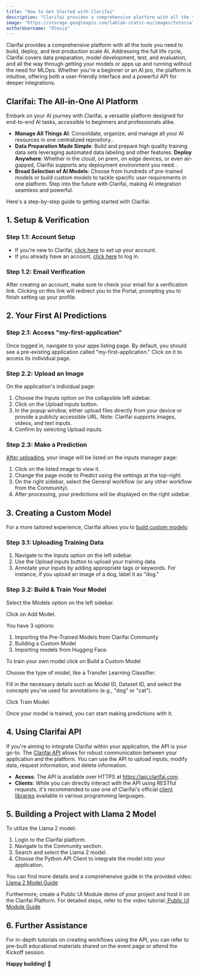 ```yaml
---
title: "How to Get Started with Clarifai"
description: "Clarifai provides a comprehensive platform with all the tools you need to build, deploy, and test production scale AI"
image: "https://storage.googleapis.com/lablab-static-eu/images/tutorials/Property_1Default.png"
authorUsername: "Olesia"
---
```


Clarifai provides a comprehensive platform with all the tools you need to build, deploy, and test production scale AI. Addressing the full life cycle, Clarifai covers data preparation, model development, test, and evaluation, and all the way through getting your models or apps up and running without the need for MLOps. Whether you're a beginner or an AI pro, the platform is intuitive, offering both a user-friendly interface and a powerful API for deeper integrations.

## **Clarifai: The All-in-One AI Platform**

Embark on your AI journey with Clarifai, a versatile platform designed for end-to-end AI tasks, accessible to beginners and professionals alike.

* **Manage All Things AI**: Consolidate, organize, and manage all your AI resources in   one centralized repository..
* **Data Preparation Made Simple**: Build and prepare high quality training data sets leveraging automated data labeling and other features. **Deploy Anywhere**: Whether in the cloud, on prem, on edge devices, or even air-gapped, Clarifai supports any deployment environment you need. .
* **Broad Selection of AI Models**: Choose from hundreds of pre-trained models or build custom models to tackle specific user requirements in one platform. Step into the future with Clarifai, making AI integration seamless and powerful.

Here's a step-by-step guide to getting started with Clarifai:

## **1. Setup & Verification**

### **Step 1.1: Account Setup**

* If you're new to Clarifai, [click here](https://clarifai.com/login?utm_campaign=hack&utm_medium=REF&utm_source=lablab) to set up your account.
* If you already have an account, [click here](https://clarifai.com/login?utm_campaign=hack&utm_medium=REF&utm_source=lablab) to log in.


### **Step 1.2: Email Verification**

After creating an account, make sure to check your email for a verification link. Clicking on this link will redirect you to the Portal, prompting you to finish setting up your profile.


## **2. Your First AI Predictions**


### **Step 2.1: Access "my-first-application"**

Once logged in, navigate to your apps listing page. By default, you should see a pre-existing application called "my-first-application." Click on it to access its individual page.


### **Step 2.2: Upload an Image**

On the application's individual page:


1. Choose the Inputs option on the collapsible left sidebar.
2. Click on the Upload inputs button.
3. In the popup window, either upload files directly from your device or provide a publicly accessible URL. Note: Clarifai supports images, videos, and text inputs.
4. Confirm by selecting Upload inputs.


### **Step 2.3: Make a Prediction**

[After uploading](https://docs.clarifai.com/clarifai-basics/quick-start/your-first-predictions/?utm_campaign=hack&utm_medium=REF&utm_source=lablab), your image will be listed on the inputs manager page:

1. Click on the listed image to view it.
2. Change the page mode to Predict using the settings at the top-right.
3. On the right sidebar, select the General workflow (or any other workflow from the Community).
4. After processing, your predictions will be displayed on the right sidebar.

## **3. Creating a Custom Model**

For a more tailored experience, Clarifai allows you to [build custom models](https://docs.clarifai.com/clarifai-basics/quick-start/your-first-custom-model?utm_campaign=hack&utm_medium=REF&utm_source=lablab):

### **Step 3.1: Uploading Training Data**

1. Navigate to the Inputs option on the left sidebar.
2. Use the Upload inputs button to upload your training data.
3. Annotate your inputs by adding appropriate tags or keywords. For instance, if you upload an image of a dog, label it as "dog."

### **Step 3.2: Build & Train Your Model**

Select the Models option on the left sidebar.

Click on Add Model.

You have 3 options:

1. Importing the Pre-Trained Models from Clarifai Community
2. Building a Custom Model
3. Importing models from Hugging Face.


To train your own model click on Build a Custom Model

Choose the type of model, like a Transfer Learning Classifier.

Fill in the necessary details such as Model ID, Dataset ID, and select the concepts you've used for annotations (e.g., "dog" or "cat").

Click Train Model.

Once your model is trained, you can start making predictions with it.

## **4. Using Clarifai API**

If you're aiming to integrate Clarifai within your application, the API is your go-to. The [Clarifai API](https://docs.clarifai.com/api-guide/api-overview/?utm_campaign=hack&utm_medium=REF&utm_source=lablab) allows for robust communication between your application and the platform. You can use the API to upload inputs, modify data, request information, and delete information.


* **Access**: The API is available over HTTPS at https://api.clarifai.com.
* **Clients**: While you can directly interact with the API using RESTful requests, it's recommended to use one of Clarifai's official [client libraries](https://docs.clarifai.com/api-guide/api-overview/?api-clients/utm_campaign=hack&utm_medium=REF&utm_source=lablab) available in various programming languages.


## **5. Building a Project with Llama 2 Model**

To utilize the Llama 2 model:

1. Login to the Clarifai platform.
2. Navigate to the Community section.
3. Search and select the Llama 2 model.
4. Choose the Python API Client to integrate the model into your application.

You can find more details and a comprehensive guide in the provided video:[ Llama 2 Model Guide](https://drive.google.com/file/d/1Gid9_b-neS5utcqPk06iSCgfEk3AIdrB/view?usp=share_link)

Furthermore, create a Public UI Module demo of your project and host it on the Clarifai Platform. For detailed steps, refer to the video tutorial:[ Public UI Module Guide](https://drive.google.com/file/d/1q6C6kPyyGQcs1pzeGWXTXmxfvHIvCwbg/view?usp=share_link)

## **6. Further Assistance**

For in-depth tutorials on creating workflows using the API, you can refer to pre-built educational materials shared on the event page or attend the Kickoff session.

**Happy building!** 🚀
